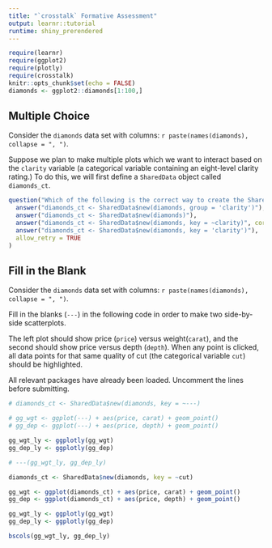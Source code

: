 ```yaml
---
title: "`crosstalk` Formative Assessment"
output: learnr::tutorial
runtime: shiny_prerendered
---
```


```r
require(learnr)
require(ggplot2)
require(plotly)
require(crosstalk)
knitr::opts_chunk$set(echo = FALSE)
diamonds <- ggplot2::diamonds[1:100,]
```

## Multiple Choice

Consider the `diamonds` data set with columns: `r paste(names(diamonds), collapse = ", ")`. 

Suppose we plan to make multiple plots which we want to interact based on the `clarity` variable (a categorical variable containing an eight-level clarity rating.) To do this, we will first define a `SharedData` object called `diamonds_ct`.

```r
question("Which of the following is the correct way to create the SharedData object?",
  answer("diamonds_ct <- SharedData$new(diamonds, group = 'clarity')"),
  answer("diamonds_ct <- SharedData$new(diamonds)"),
  answer("diamonds_ct <- SharedData$new(diamonds, key = ~clarity)", correct = TRUE),
  answer("diamonds_ct <- SharedData$new(diamonds, key = 'clarity')"),
  allow_retry = TRUE
)
```


## Fill in the Blank

Consider the `diamonds` data set with columns: `r paste(names(diamonds), collapse = ", ")`. 

Fill in the blanks (`---`) in the following code in order to make two side-by-side scatterplots. 

The left plot should show price (`price`) versus weight(`carat`), and the second should show price versus depth (`depth`). When any point is clicked, all data points for that same quality of cut (the categorical variable `cut`) should be highlighted. 

All relevant packages have already been loaded. Uncomment the lines before submitting.

```r
# diamonds_ct <- SharedData$new(diamonds, key = ~---)

# gg_wgt <- ggplot(---) + aes(price, carat) + geom_point()
# gg_dep <- ggplot(---) + aes(price, depth) + geom_point()

gg_wgt_ly <- ggplotly(gg_wgt)
gg_dep_ly <- ggplotly(gg_dep)

# ---(gg_wgt_ly, gg_dep_ly)
```


```r
diamonds_ct <- SharedData$new(diamonds, key = ~cut)

gg_wgt <- ggplot(diamonds_ct) + aes(price, carat) + geom_point()
gg_dep <- ggplot(diamonds_ct) + aes(price, depth) + geom_point()

gg_wgt_ly <- ggplotly(gg_wgt)
gg_dep_ly <- ggplotly(gg_dep)

bscols(gg_wgt_ly, gg_dep_ly)
```

